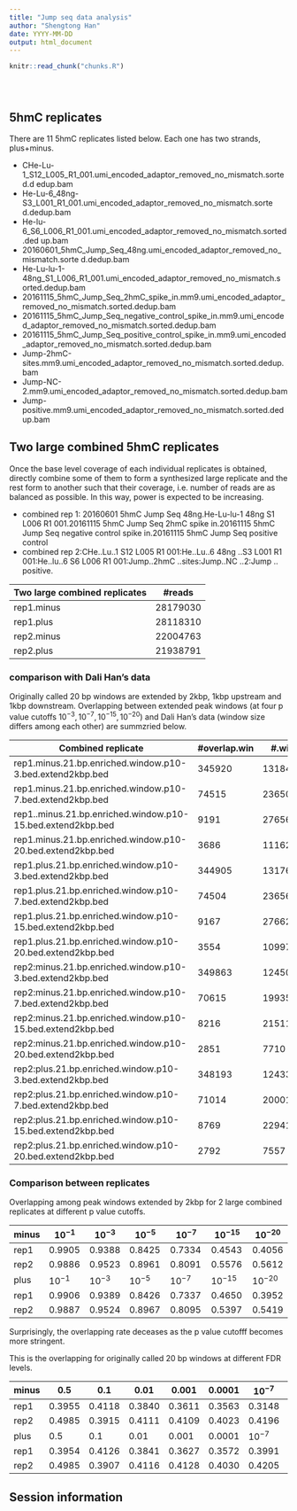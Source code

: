 ```yaml
---
title: "Jump seq data analysis"
author: "Shengtong Han"
date: YYYY-MM-DD
output: html_document
---
```


<!-- The file analysis/chunks.R contains chunks that define default settings
shared across the workflowr files. -->
```r
knitr::read_chunk("chunks.R")
```

<!-- Update knitr chunk options -->
```r
```

<!-- Insert the date the file was last updated -->
```r
```

<!-- Insert the code version (Git commit SHA1) if Git repository exists and R
 package git2r is installed -->
```r
```

<!-- Add your analysis here -->
## 5hmC replicates
There are 11 5hmC replicates listed below. Each one has two strands, plus+minus. 


* CHe-Lu-1_S12_L005_R1_001.umi_encoded_adaptor_removed_no_mismatch.sorted.d
edup.bam
* He-Lu-6_48ng-S3_L001_R1_001.umi_encoded_adaptor_removed_no_mismatch.sorte
d.dedup.bam
* He-lu-6_S6_L006_R1_001.umi_encoded_adaptor_removed_no_mismatch.sorted.ded
up.bam
* 20160601_5hmC_Jump_Seq_48ng.umi_encoded_adaptor_removed_no_mismatch.sorte
d.dedup.bam
* He-Lu-lu-1-48ng_S1_L006_R1_001.umi_encoded_adaptor_removed_no_mismatch.s
orted.dedup.bam
* 20161115_5hmC_Jump_Seq_2hmC_spike_in.mm9.umi_encoded_adaptor_removed_no_mismatch.sorted.dedup.bam
* 20161115_5hmC_Jump_Seq_negative_control_spike_in.mm9.umi_encoded_adaptor_removed_no_mismatch.sorted.dedup.bam
* 20161115_5hmC_Jump_Seq_positive_control_spike_in.mm9.umi_encoded_adaptor_removed_no_mismatch.sorted.dedup.bam
* Jump-2hmC-sites.mm9.umi_encoded_adaptor_removed_no_mismatch.sorted.dedup.bam
* Jump-NC-2.mm9.umi_encoded_adaptor_removed_no_mismatch.sorted.dedup.bam
* Jump-positive.mm9.umi_encoded_adaptor_removed_no_mismatch.sorted.dedup.bam

## Two large combined 5hmC replicates
Once the base level coverage of each individual replicates is obtained, directly combine some of them to form a synthesized large replicate and the rest form to another such that their coverage, i.e. number of reads are as balanced as possible. In this way, power is expected to be increasing. 

* combined rep 1: 20160601 5hmC Jump Seq 48ng.He-Lu-lu-1 
48ng S1 L006 R1 001.20161115 5hmC Jump Seq 2hmC spike in.20161115 5hmC Jump Seq negative control spike in.20161115 5hmC Jump Seq positive control
* combined rep 2:CHe..Lu..1 S12 L005 R1 001:He..Lu..6 48ng ..S3 L001 R1 001:He..lu..6 S6 L006 R1 001:Jump..2hmC ..sites:Jump..NC ..2:Jump .. positive.

Two large combined replicates | \#reads
------------------------------|-----------
rep1.minus | 28179030 
rep1.plus | 28118310
rep2.minus | 22004763
rep2.plus | 21938791

### comparison with Dali Han's data
Originally called 20 bp windows are extended by 2kbp, 1kbp upstream and 1kbp downstream. Overlapping between extended peak windows (at four p value cutoffs $10^{-3}, 10^{-7}, 10^{-15}, 10^{-20}$) and Dali Han's data (window size differs among each other) are summzried below. 

Combined replicate | \#overlap.win | \#.win | ratio
-------------------|---------------|--------|------
rep1.minus.21.bp.enriched.window.p10-3.bed.extend2kbp.bed | 345920 | 1318454 | 0.2623679
rep1.minus.21.bp.enriched.window.p10-7.bed.extend2kbp.bed | 74515 | 236507 | 0.3150647
rep1..minus.21.bp.enriched.window.p10-15.bed.extend2kbp.bed | 9191 | 27656 | 0.3323329
rep1.minus.21.bp.enriched.window.p10-20.bed.extend2kbp.bed | 3686 | 11162 | 0.3302276
rep1.plus.21.bp.enriched.window.p10-3.bed.extend2kbp.bed | 344905 | 1317670 | 0.2617537
rep1.plus.21.bp.enriched.window.p10-7.bed.extend2kbp.bed | 74504 | 236568 | 0.3149369
rep1.plus.21.bp.enriched.window.p10-15.bed.extend2kbp.bed | 9167 | 27662 | 0.3313932
rep1.plus.21.bp.enriched.window.p10-20.bed.extend2kbp.bed | 3554 | 10997 | 0.3231790
rep2:minus.21.bp.enriched.window.p10-3.bed.extend2kbp.bed | 349863 | 1245093 | 0.2809935
rep2:minus.21.bp.enriched.window.p10-7.bed.extend2kbp.bed | 70615 | 199358 | 0.3542120
rep2:minus.21.bp.enriched.window.p10-15.bed.extend2kbp.bed | 8216 | 21511 | 0.3819441
rep2:minus.21.bp.enriched.window.p10-20.bed.extend2kbp.bed | 2851 | 7710 | 0.3697795
rep2:plus.21.bp.enriched.window.p10-3.bed.extend2kbp.bed | 348193 | 1243355 | 0.2800431
rep2:plus.21.bp.enriched.window.p10-7.bed.extend2kbp.bed | 71014 | 200017 | 0.3550398
rep2:plus.21.bp.enriched.window.p10-15.bed.extend2kbp.bed | 8769 | 22941 | 0.3822414
rep2:plus.21.bp.enriched.window.p10-20.bed.extend2kbp.bed | 2792 | 7557 | 0.3694588


### Comparison between replicates 
Overlapping among peak windows extended by 2kbp for 2 large combined replicates at different p value cutoffs. 


minus | $10^{-1}$| $10^{-3}$ | $10^{-5}$ |$10^{-7}$ | $10^{-15}$ | $10^{-20}$
------|----------|-|-----------|------------|-------------|--
rep1 | 0.9905  |0.9388 | 0.8425 |0.7334 | 0.4543 | 0.4056
rep2 |0.9886 | 0.9523 |  0.8961 |0.8091 | 0.5576 | 0.5612
plus |$10^{-1}$| $10^{-3}$ | $10^{-5}$|$10^{-7}$ | $10^{-15}$ | $10^{-20}$
rep1 | 0.9906 | 0.9389 | 0.8426 |0.7337 | 0.4650 | 0.3952
rep2 |0.9887 | 0.9524 | 0.8967 |0.8095 | 0.5397 | 0.5419

Surprisingly, the overlapping rate deceases as the p value cutofff becomes more stringent. 


This is the overlapping for originally called 20 bp windows at different FDR levels. 


minus | 0.5| 0.1 | 0.01|0.001 | 0.0001 |$10^{-7}$ |$10^{-10}$
------|----------|-|-----------|------------|----|-----|---
rep1 |0.3955| 0.4118 | 0.3840 | 0.3611| 0.3563| 0.3148 |0.3118
rep2 |0.4985 | 0.3915  |  0.4111 |0.4109 | 0.4023| 0.4196| 0.4231
plus |0.5| 0.1 | 0.01|0.001 | 0.0001 | $10^{-7}$ |$10^{-10}$
rep1 | 0.3954 | 0.4126 | 0.3841 |0.3627 | 0.3572 | 0.3991|0.3115
rep2 |0.4985 | 0.3907 | 0.4116 |0.4128 | 0.4030 | 0.4205| 0.4205


## Session information

<!-- Insert the session information into the document -->
```r
```
